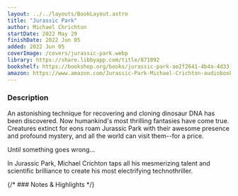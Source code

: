 ```yaml
---
layout: ../../layouts/BookLayout.astro
title: "Jurassic Park"
author: Michael Chrichton
startDate: 2022 May 29
finishDate: 2022 Jun 05
added: 2022 Jun 05
coverImage: /covers/jurassic-park.webp
library: https://share.libbyapp.com/title/871092
bookshelf: https://bookshop.org/books/jurassic-park-ae2f2641-4b4a-4d33-85c7-6a2a16641248/9780345538987
amazon: https://www.amazon.com/Jurassic-Park-Michael-Crichton-audiobook/dp/B00U7TZZRM/
---
```


<ReadingTime
startDate  = {frontmatter.startDate}
finishDate = {frontmatter.finishDate}
/>

### Description
An astonishing technique for recovering and cloning dinosaur DNA has been discovered. Now humankind's most thrilling fantasies have come true. Creatures extinct for eons roam Jurassic Park with their awesome presence and profound mystery, and all the world can visit them--for a price.

Until something goes wrong…

In Jurassic Park, Michael Crichton taps all his mesmerizing talent and scientific brilliance to create his most electrifying technothriller.

{/* ### Notes & Highlights */}

<BuyBook
  library   = {frontmatter.library}
  bookshelf = {frontmatter.bookshelf}
  amazon    = {frontmatter.amazon}
/>
